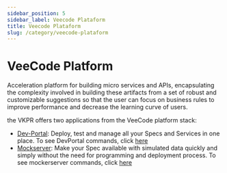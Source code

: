 ```yaml
---
sidebar_position: 5
sidebar_label: Veecode Plataform
title: Veecode Plataform
slug: /category/veecode-plataform
---
```


# VeeCode Platform

Acceleration platform for building micro services and APIs, encapsulating the complexity involved in building these artifacts from a set of robust and customizable suggestions so that the user can focus on business rules to improve performance and decrease the learning curve of users.

the VKPR offers two applications from the VeeCode platform stack:

- [Dev-Portal](https://backstage.io/): Deploy, test and manage all your Specs and Services in one place. To see DevPortal commands, click [here](/docs/commands/devportal/install)
- [Mockserver](https://www.mock-server.com/): Make your Spec available with simulated data quickly and simply without the need for programming and deployment process. To see mockerserver commands, click [here](/docs/commands/mockserver/install)
